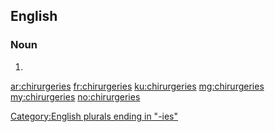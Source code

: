 ==English==

===Noun===
{{head|en}}

# {{plural of|chirurgery}}

[[Category:English plurals ending in "-ies"]]

[[ar:chirurgeries]]
[[fr:chirurgeries]]
[[ku:chirurgeries]]
[[mg:chirurgeries]]
[[my:chirurgeries]]
[[no:chirurgeries]]